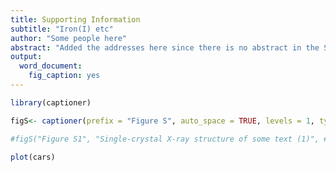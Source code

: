 ```yaml
---
title: Supporting Information
subtitle: "Iron(I) etc"
author: "Some people here"
abstract: "Added the addresses here since there is no abstract in the SI"
output:
  word_document:
    fig_caption: yes
---
```


```r
library(captioner)

figS<- captioner(prefix = "Figure S", auto_space = TRUE, levels = 1, type = NULL,  infix = ".")

#figS("Figure S1", "Single-crystal X-ray structure of some text (1)", #display=FALSE)

```

```r
plot(cars)
```
